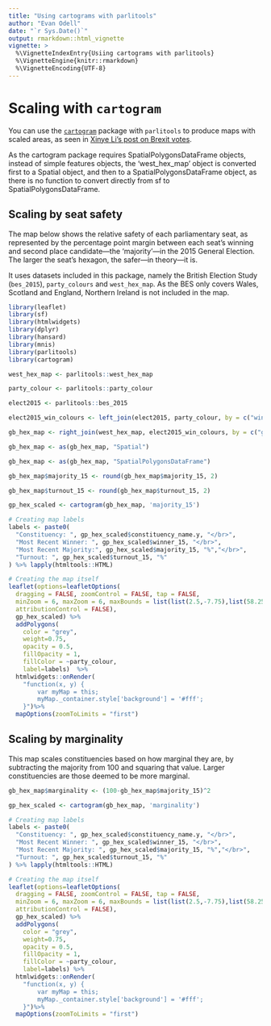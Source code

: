 ```yaml
---
title: "Using cartograms with parlitools"
author: "Evan Odell"
date: "`r Sys.Date()`"
output: rmarkdown::html_vignette
vignette: >
  %\VignetteIndexEntry{Usiing cartograms with parlitools}
  %\VignetteEngine{knitr::rmarkdown}
  %\VignetteEncoding{UTF-8}
---
```


# Scaling with `cartogram`

You can use the [`cartogram`](https://CRAN.R-project.org/package=cartogram) package with `parlitools` to produce maps with scaled areas, as seen in [Xinye Li's post on Brexit votes](https://xinye1.github.io/projects/brexit-cartogram-leaflet/). 

As the cartogram package requires SpatialPolygonsDataFrame objects, instead of simple features objects, the 'west_hex_map' object is converted first to a Spatial object, and then to a SpatialPolygonsDataFrame object, as there is no function to convert directly from sf to SpatialPolygonsDataFrame.

## Scaling by seat safety

The map below shows the relative safety of each parliamentary seat, as represented by the percentage point margin between each seat's winning and second place candidate---the 'majority'---in the 2015 General Election. The larger the seat's hexagon, the safer---in theory---it is.

It uses datasets included in this package, namely the British Election Study (`bes_2015`), `party_colours` and `west_hex_map`. As the BES only covers Wales, Scotland and England, Northern Ireland is not included in the map.

```r
library(leaflet)
library(sf)
library(htmlwidgets)
library(dplyr)
library(hansard)
library(mnis)
library(parlitools)
library(cartogram)

west_hex_map <- parlitools::west_hex_map

party_colour <- parlitools::party_colour

elect2015 <- parlitools::bes_2015

elect2015_win_colours <- left_join(elect2015, party_colour, by = c("winner_15" ="party_name")) #Join to current MP data

gb_hex_map <- right_join(west_hex_map, elect2015_win_colours, by = c("gss_code"="onsconst_id")) #Join colours to hexagon map

gb_hex_map <- as(gb_hex_map, "Spatial")

gb_hex_map <- as(gb_hex_map, "SpatialPolygonsDataFrame")

gb_hex_map$majority_15 <- round(gb_hex_map$majority_15, 2)

gb_hex_map$turnout_15 <- round(gb_hex_map$turnout_15, 2)

gp_hex_scaled <- cartogram(gb_hex_map, 'majority_15')

# Creating map labels
labels <- paste0(
  "Constituency: ", gp_hex_scaled$constituency_name.y, "</br>",
  "Most Recent Winner: ", gp_hex_scaled$winner_15, "</br>",
  "Most Recent Majority:", gp_hex_scaled$majority_15, "%","</br>",
  "Turnout: ", gp_hex_scaled$turnout_15, "%"
) %>% lapply(htmltools::HTML)

# Creating the map itself
leaflet(options=leafletOptions(
  dragging = FALSE, zoomControl = FALSE, tap = FALSE,
  minZoom = 6, maxZoom = 6, maxBounds = list(list(2.5,-7.75),list(58.25,50.0)),
  attributionControl = FALSE),
  gp_hex_scaled) %>%
  addPolygons(
    color = "grey",
    weight=0.75,
    opacity = 0.5,
    fillOpacity = 1,
    fillColor = ~party_colour,
    label=labels)  %>%
  htmlwidgets::onRender(
    "function(x, y) {
        var myMap = this;
        myMap._container.style['background'] = '#fff';
    }")%>%
  mapOptions(zoomToLimits = "first")
```


## Scaling by marginality

This map scales constituencies based on how marginal they are, by subtracting the majority from 100 and squaring that value. Larger constituencies are those deemed to be more marginal.

```r

gb_hex_map$marginality <- (100-gb_hex_map$majority_15)^2

gp_hex_scaled <- cartogram(gb_hex_map, 'marginality')

# Creating map labels
labels <- paste0(
  "Constituency: ", gp_hex_scaled$constituency_name.y, "</br>",
  "Most Recent Winner: ", gp_hex_scaled$winner_15, "</br>",
  "Most Recent Majority: ", gp_hex_scaled$majority_15, "%","</br>",
  "Turnout: ", gp_hex_scaled$turnout_15, "%"
) %>% lapply(htmltools::HTML)

# Creating the map itself
leaflet(options=leafletOptions(
  dragging = FALSE, zoomControl = FALSE, tap = FALSE,
  minZoom = 6, maxZoom = 6, maxBounds = list(list(2.5,-7.75),list(58.25,50.0)),
  attributionControl = FALSE),
  gp_hex_scaled) %>%
  addPolygons(
    color = "grey",
    weight=0.75,
    opacity = 0.5,
    fillOpacity = 1,
    fillColor = ~party_colour,
    label=labels) %>% 
  htmlwidgets::onRender(
    "function(x, y) {
        var myMap = this;
        myMap._container.style['background'] = '#fff';
    }")%>% 
  mapOptions(zoomToLimits = "first")

```

